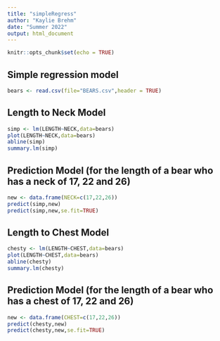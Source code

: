 ```yaml
---
title: "simpleRegress"
author: "Kaylie Brehm"
date: "Summer 2022"
output: html_document
---
```


```r
knitr::opts_chunk$set(echo = TRUE)
```

## Simple regression model

```r
bears <- read.csv(file="BEARS.csv",header = TRUE)
```

## Length to Neck Model  

```r
simp <- lm(LENGTH~NECK,data=bears)
plot(LENGTH~NECK,data=bears)
abline(simp)
summary.lm(simp)
```

## Prediction Model (for the length of a bear who has a neck of 17, 22 and 26)


```r
new <- data.frame(NECK=c(17,22,26))
predict(simp,new)
predict(simp,new,se.fit=TRUE)
```

## Length to Chest Model

```r
chesty <- lm(LENGTH~CHEST,data=bears)
plot(LENGTH~CHEST,data=bears)
abline(chesty)
summary.lm(chesty)
```



## Prediction Model (for the length of a bear who has a chest of 17, 22 and 26)

```r
new <- data.frame(CHEST=c(17,22,26))
predict(chesty,new)
predict(chesty,new,se.fit=TRUE)
```
